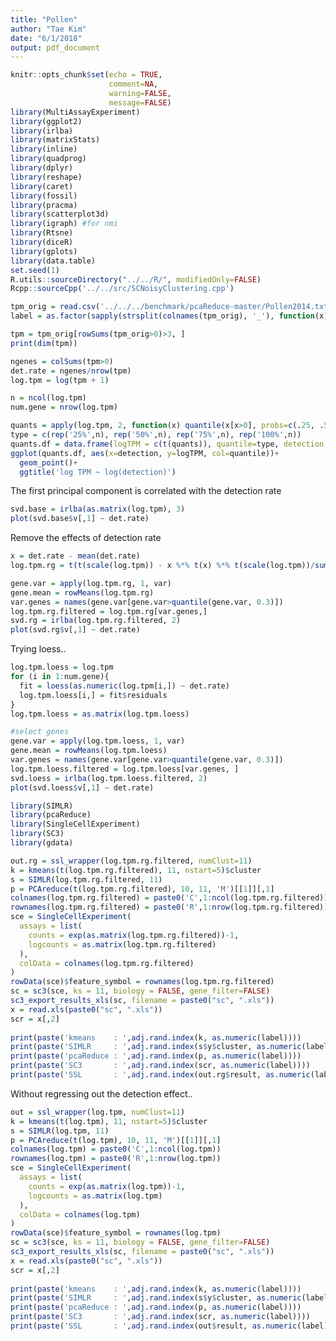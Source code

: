 ```yaml
---
title: "Pollen"
author: "Tae Kim"
date: "6/1/2018"
output: pdf_document
---
```


```r
knitr::opts_chunk$set(echo = TRUE,
                      comment=NA,
                      warning=FALSE,
                      message=FALSE)
library(MultiAssayExperiment)
library(ggplot2)
library(irlba)
library(matrixStats)
library(inline)
library(quadprog)
library(dplyr)
library(reshape)
library(caret)
library(fossil)
library(pracma)
library(scatterplot3d)
library(igraph) #for nmi
library(Rtsne)
library(diceR)
library(gplots)
library(data.table)
set.seed(1)
R.utils::sourceDirectory("../../R/", modifiedOnly=FALSE)
Rcpp::sourceCpp('../../src/SCNoisyClustering.cpp')
```


```r
tpm_orig = read.csv('../../../benchmark/pcaReduce-master/Pollen2014.txt', header=TRUE)
label = as.factor(sapply(strsplit(colnames(tpm_orig), '_'), function(x) x[2]))
```

```r
tpm = tpm_orig[rowSums(tpm_orig>0)>3, ]
print(dim(tpm))
```

```r
ngenes = colSums(tpm>0)
det.rate = ngenes/nrow(tpm)
log.tpm = log(tpm + 1)

n = ncol(log.tpm)
num.gene = nrow(log.tpm)

quants = apply(log.tpm, 2, function(x) quantile(x[x>0], probs=c(.25, .5, .75, 1)))
type = c(rep('25%',n), rep('50%',n), rep('75%',n), rep('100%',n))
quants.df = data.frame(logTPM = c(t(quants)), quantile=type, detection = rep(det.rate, 4))
ggplot(quants.df, aes(x=detection, y=logTPM, col=quantile))+
  geom_point()+
  ggtitle('log TPM ~ log(detection)')
```

The first principal component is correlated with the detection rate

```r
svd.base = irlba(as.matrix(log.tpm), 3)
plot(svd.base$v[,1] ~ det.rate)
```

Remove the effects of detection rate
```r
x = det.rate - mean(det.rate)
log.tpm.rg = t(t(scale(log.tpm)) - x %*% t(x) %*% t(scale(log.tpm))/sum(x^2))

gene.var = apply(log.tpm.rg, 1, var)
gene.mean = rowMeans(log.tpm.rg)
var.genes = names(gene.var[gene.var>quantile(gene.var, 0.3)])
log.tpm.rg.filtered = log.tpm.rg[var.genes,]
svd.rg = irlba(log.tpm.rg.filtered, 2)
plot(svd.rg$v[,1] ~ det.rate)
```

Trying loess..

```r
log.tpm.loess = log.tpm
for (i in 1:num.gene){
  fit = loess(as.numeric(log.tpm[i,]) ~ det.rate)
  log.tpm.loess[i,] = fit$residuals
}
log.tpm.loess = as.matrix(log.tpm.loess)
```

```r
#select genes
gene.var = apply(log.tpm.loess, 1, var)
gene.mean = rowMeans(log.tpm.loess)
var.genes = names(gene.var[gene.var>quantile(gene.var, 0.3)])
log.tpm.loess.filtered = log.tpm.loess[var.genes, ]
svd.loess = irlba(log.tpm.loess.filtered, 2)
plot(svd.loess$v[,1] ~ det.rate)
```


```r
library(SIMLR)
library(pcaReduce)
library(SingleCellExperiment)
library(SC3)
library(gdata)

out.rg = ssl_wrapper(log.tpm.rg.filtered, numClust=11)
k = kmeans(t(log.tpm.rg.filtered), 11, nstart=5)$cluster
s = SIMLR(log.tpm.rg.filtered, 11)
p = PCAreduce(t(log.tpm.rg.filtered), 10, 11, 'M')[[1]][,1]
colnames(log.tpm.rg.filtered) = paste0('C',1:ncol(log.tpm.rg.filtered))
rownames(log.tpm.rg.filtered) = paste0('R',1:nrow(log.tpm.rg.filtered))
sce = SingleCellExperiment(
  assays = list(
    counts = exp(as.matrix(log.tpm.rg.filtered))-1,
    logcounts = as.matrix(log.tpm.rg.filtered)
  ),
  colData = colnames(log.tpm.rg.filtered)
)
rowData(sce)$feature_symbol = rownames(log.tpm.rg.filtered)
sc = sc3(sce, ks = 11, biology = FALSE, gene_filter=FALSE)
sc3_export_results_xls(sc, filename = paste0("sc", ".xls"))
x = read.xls(paste0("sc", ".xls"))
scr = x[,2]
  
print(paste('kmeans    : ',adj.rand.index(k, as.numeric(label))))
print(paste('SIMLR     : ',adj.rand.index(s$y$cluster, as.numeric(label))))
print(paste('pcaReduce : ',adj.rand.index(p, as.numeric(label))))
print(paste('SC3       : ',adj.rand.index(scr, as.numeric(label))))
print(paste('SSL       : ',adj.rand.index(out.rg$result, as.numeric(label))))
```

Without regressing out the detection effect..

```r
out = ssl_wrapper(log.tpm, numClust=11)
k = kmeans(t(log.tpm), 11, nstart=5)$cluster
s = SIMLR(log.tpm, 11)
p = PCAreduce(t(log.tpm), 10, 11, 'M')[[1]][,1]
colnames(log.tpm) = paste0('C',1:ncol(log.tpm))
rownames(log.tpm) = paste0('R',1:nrow(log.tpm))
sce = SingleCellExperiment(
  assays = list(
    counts = exp(as.matrix(log.tpm))-1,
    logcounts = as.matrix(log.tpm)
  ),
  colData = colnames(log.tpm)
)
rowData(sce)$feature_symbol = rownames(log.tpm)
sc = sc3(sce, ks = 11, biology = FALSE, gene_filter=FALSE)
sc3_export_results_xls(sc, filename = paste0("sc", ".xls"))
x = read.xls(paste0("sc", ".xls"))
scr = x[,2] 
  
print(paste('kmeans    : ',adj.rand.index(k, as.numeric(label))))
print(paste('SIMLR     : ',adj.rand.index(s$y$cluster, as.numeric(label))))
print(paste('pcaReduce : ',adj.rand.index(p, as.numeric(label))))
print(paste('SC3       : ',adj.rand.index(scr, as.numeric(label))))
print(paste('SSL       : ',adj.rand.index(out$result, as.numeric(label))))
```

